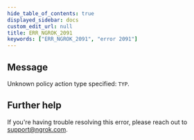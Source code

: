 ```yaml
---
hide_table_of_contents: true
displayed_sidebar: docs
custom_edit_url: null
title: ERR_NGROK_2091
keywords: ["ERR_NGROK_2091", "error 2091"]
---
```


## Message

Unknown policy action type specified: `TYP`.

## Further help

If you're having trouble resolving this error, please reach out to [support@ngrok.com](mailto:support@ngrok.com?subject=Help%20with%20ERR_NGROK_2091).
